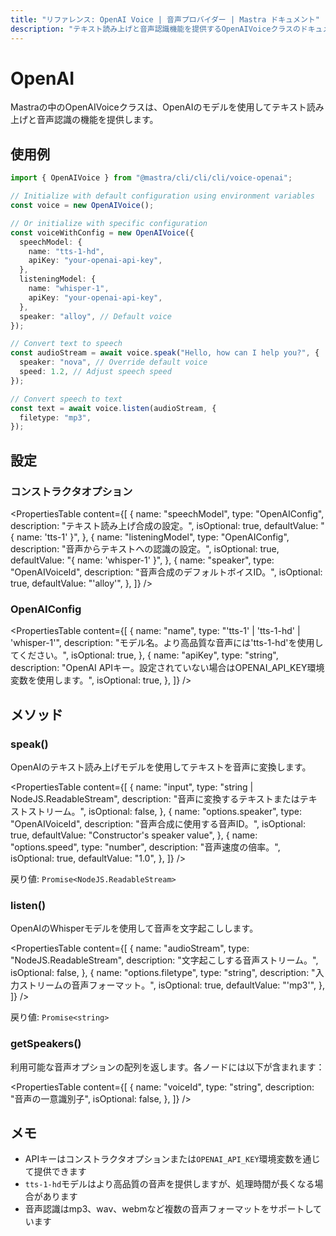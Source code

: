 ```yaml
---
title: "リファレンス: OpenAI Voice | 音声プロバイダー | Mastra ドキュメント"
description: "テキスト読み上げと音声認識機能を提供するOpenAIVoiceクラスのドキュメント。"
---
```


# OpenAI

Mastraの中のOpenAIVoiceクラスは、OpenAIのモデルを使用してテキスト読み上げと音声認識の機能を提供します。

## 使用例

```typescript
import { OpenAIVoice } from "@mastra/cli/cli/cli/voice-openai";

// Initialize with default configuration using environment variables
const voice = new OpenAIVoice();

// Or initialize with specific configuration
const voiceWithConfig = new OpenAIVoice({
  speechModel: {
    name: "tts-1-hd",
    apiKey: "your-openai-api-key",
  },
  listeningModel: {
    name: "whisper-1",
    apiKey: "your-openai-api-key",
  },
  speaker: "alloy", // Default voice
});

// Convert text to speech
const audioStream = await voice.speak("Hello, how can I help you?", {
  speaker: "nova", // Override default voice
  speed: 1.2, // Adjust speech speed
});

// Convert speech to text
const text = await voice.listen(audioStream, {
  filetype: "mp3",
});
```

## 設定

### コンストラクタオプション

<PropertiesTable
  content={[
    {
      name: "speechModel",
      type: "OpenAIConfig",
      description: "テキスト読み上げ合成の設定。",
      isOptional: true,
      defaultValue: "{ name: 'tts-1' }",
    },
    {
      name: "listeningModel",
      type: "OpenAIConfig",
      description: "音声からテキストへの認識の設定。",
      isOptional: true,
      defaultValue: "{ name: 'whisper-1' }",
    },
    {
      name: "speaker",
      type: "OpenAIVoiceId",
      description: "音声合成のデフォルトボイスID。",
      isOptional: true,
      defaultValue: "'alloy'",
    },
  ]}
/>

### OpenAIConfig

<PropertiesTable
  content={[
    {
      name: "name",
      type: "'tts-1' | 'tts-1-hd' | 'whisper-1'",
      description:
        "モデル名。より高品質な音声には'tts-1-hd'を使用してください。",
      isOptional: true,
    },
    {
      name: "apiKey",
      type: "string",
      description:
        "OpenAI APIキー。設定されていない場合はOPENAI_API_KEY環境変数を使用します。",
      isOptional: true,
    },
  ]}
/>

## メソッド

### speak()

OpenAIのテキスト読み上げモデルを使用してテキストを音声に変換します。

<PropertiesTable
  content={[
    {
      name: "input",
      type: "string | NodeJS.ReadableStream",
      description: "音声に変換するテキストまたはテキストストリーム。",
      isOptional: false,
    },
    {
      name: "options.speaker",
      type: "OpenAIVoiceId",
      description: "音声合成に使用する音声ID。",
      isOptional: true,
      defaultValue: "Constructor's speaker value",
    },
    {
      name: "options.speed",
      type: "number",
      description: "音声速度の倍率。",
      isOptional: true,
      defaultValue: "1.0",
    },
  ]}
/>

戻り値: `Promise<NodeJS.ReadableStream>`

### listen()

OpenAIのWhisperモデルを使用して音声を文字起こしします。

<PropertiesTable
  content={[
    {
      name: "audioStream",
      type: "NodeJS.ReadableStream",
      description: "文字起こしする音声ストリーム。",
      isOptional: false,
    },
    {
      name: "options.filetype",
      type: "string",
      description: "入力ストリームの音声フォーマット。",
      isOptional: true,
      defaultValue: "'mp3'",
    },
  ]}
/>

戻り値: `Promise<string>`

### getSpeakers()

利用可能な音声オプションの配列を返します。各ノードには以下が含まれます：

<PropertiesTable
  content={[
    {
      name: "voiceId",
      type: "string",
      description: "音声の一意識別子",
      isOptional: false,
    },
  ]}
/>

## メモ

- APIキーはコンストラクタオプションまたは`OPENAI_API_KEY`環境変数を通じて提供できます
- `tts-1-hd`モデルはより高品質の音声を提供しますが、処理時間が長くなる場合があります
- 音声認識はmp3、wav、webmなど複数の音声フォーマットをサポートしています
